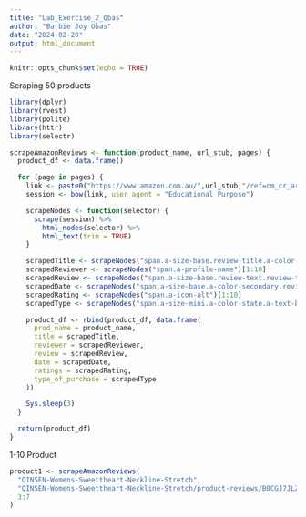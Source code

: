 ```yaml
---
title: "Lab_Exercise_2_Obas"
author: "Barbie Joy Obas"
date: "2024-02-20"
output: html_document
---
```


```r
knitr::opts_chunk$set(echo = TRUE)
```

Scraping 50 products
```r

library(dplyr)
library(rvest)
library(polite)
library(httr)
library(selectr)

scrapeAmazonReviews <- function(product_name, url_stub, pages) {
  product_df <- data.frame()

  for (page in pages) {
    link <- paste0("https://www.amazon.com.au/",url_stub,"/ref=cm_cr_arp_d_paging_btm_next_", page, "?ie=UTF8&reviewerType=all_reviews&pageNumber=", page)
    session <- bow(link, user_agent = "Educational Purpose")

    scrapeNodes <- function(selector) {
      scrape(session) %>%
        html_nodes(selector) %>%
        html_text(trim = TRUE)
    }

    scrapedTitle <- scrapeNodes("span.a-size-base.review-title.a-color-base.review-title-content.a-text-bold")[1:10]
    scrapedReviewer <- scrapeNodes("span.a-profile-name")[1:10]
    scrapedReview <- scrapeNodes("span.a-size-base.review-text.review-text-content")[1:10]
    scrapedDate <- scrapeNodes("span.a-size-base.a-color-secondary.review-date")[1:10]
    scrapedRating <- scrapeNodes("span.a-icon-alt")[1:10]
    scrapedType <- scrapeNodes("span.a-size-mini.a-color-state.a-text-bold")[1:10]

    product_df <- rbind(product_df, data.frame(
      prod_name = product_name,
      title = scrapedTitle,
      reviewer = scrapedReviewer,
      review = scrapedReview,
      date = scrapedDate,
      ratings = scrapedRating,
      type_of_purchase = scrapedType
    ))

    Sys.sleep(3)
  }

  return(product_df)
}
```

1-10 Product

```r
    
product1 <- scrapeAmazonReviews(
  "QINSEN-Womens-Sweettheart-Neckline-Stretch",
  "QINSEN-Womens-Sweettheart-Neckline-Stretch/product-reviews/B0CGJ7JLZY",
  3:7
)
```
